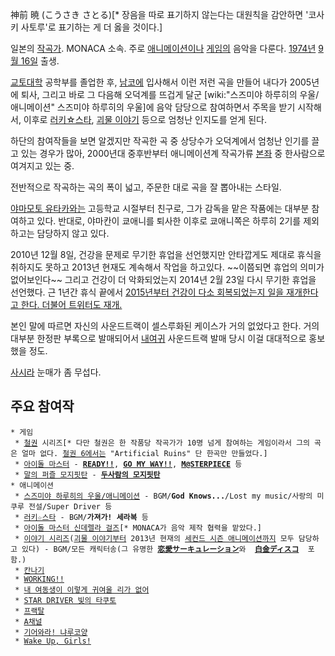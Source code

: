 神前 暁 (こうさき さとる)[* 장음을 따로 표기하지 않는다는 대원칙을 감안하면 '코사키 사토루'로 표기하는 게 더 옳을 것이다.]

일본의 [[작곡가]]. MONACA 소속. 주로 [[애니메이션]]이나 [[게임]]의 음악을 다룬다. [[1974년]] [[9월 16일]] 출생.

[[교토대학]] 공학부를 졸업한 후, [[남코]]에 입사해서 이런 저런 곡을 만들어 내다가 2005년에 퇴사, 그리고 바로 그 다음해 오덕계를 뜨겁게 달군 [wiki:"스즈미야 하루히의 우울/애니메이션" 스즈미야 하루히의 우울]에 음악 담당으로 참여하면서 주목을 받기 시작해서, 이후로 [[러키☆스타]], [[괴물 이야기]] 등으로 엄청난 인지도를 얻게 된다.

하단의 참여작들을 보면 알겠지만 작곡한 곡 중 상당수가 오덕계에서 엄청난 인기를 끌고 있는 경우가 많아, 2000년대 중후반부터 애니메이션계 작곡가류 [[본좌]] 중 한사람으로 여겨지고 있는 중.

전반적으로 작곡하는 곡의 폭이 넓고, 주문한 대로 곡을 잘 뽑아내는 스타일.

[[야마모토 유타카]]와는 고등학교 시절부터 친구로, 그가 감독을 맡은 작품에는 대부분 참여하고 있다. 반대로, 야마칸이 쿄애니를 퇴사한 이후로 쿄애니쪽은 하루히 2기를 제외하고는 담당하지 않고 있다.

2010년 12월 8일, 건강을 문제로 무기한 휴업을 선언했지만 안타깝게도 제대로 휴식을 취하지도 못하고 2013년 현재도 계속해서 작업을 하고있다. ~~이쯤되면 휴업의 의미가 없어보인다~~
그리고 건강이 더 악화되었는지 2014년 2월 23일 다시 무기한 휴업을 선언했다. 근 1년간 휴식 끝에서 [https://twitter.com/MONACA_kosaki/status/550305395546144771 2015년부터 건강이 다소 회복되었는지 일을 재개한다고 한다. 더불어 트위터도 재개.]

본인 말에 따르면 자신의 사운드트랙이 셀스루화된 케이스가 거의 없었다고 한다. 거의 대부분 한정판 부록으로 발매되어서 [[내여귀]] 사운드트랙 발매 당시 이걸 대대적으로 홍보했을 정도.

[[사시]]라 눈매가 좀 무섭다.

== 주요 참여작 ==
 * 게임
  * [[철권]] 시리즈[* 다만 철권은 한 작품당 작곡가가 10명 넘게 참여하는 게임이라서 그의 곡은 얼마 없다. [[철권 6]]에서는 "Artificial Ruins" 단 한곡만 만들었다.]
  * [[아이돌 마스터]] - '''[[READY!!]]''', '''[[GO MY WAY!!]]''', '''[[M@STERPIECE]]''' 등
  * [[말의 퍼즐 모지핏탄]] - '''[[두사람의 모지핏탄]]'''
 * 애니메이션
  * [[스즈미야 하루히의 우울/애니메이션]] - BGM/'''God Knows...'''/Lost my music/사랑의 미쿠루 전설/Super Driver 등
  * [[러키☆스타]] - BGM/'''가져가! 세라복''' 등
  * [[아이돌 마스터 신데렐라 걸즈]][* MONACA가 음악 제작 협력을 맡았다.]
  * [[이야기 시리즈]]([[괴물 이야기]]부터 2013년 현재의 [[이야기 시리즈 세컨드 시즌|세컨드 시즌 애니메이션]]까지 모두 담당하고 있다) - BGM/모든 캐릭터송(그 유명한 '''[[恋愛サーキュレーション]]'''와  '''[[白金ディスコ]]'''  포함.)
  * [[칸나기]]
  * [[WORKING!!]]
  * [[내 여동생이 이렇게 귀여울 리가 없어]]
  * [[STAR DRIVER 빛의 타쿠토]]
  * [[프랙탈]]
  * [[A채널]]
  * [[기어와라! 냐루코양]]
  * [[Wake Up, Girls!]]
